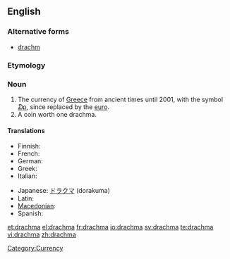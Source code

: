 ==English==
{{wikipedia|Greek drachma}}

===Alternative forms===
* [[drachm]]

===Etymology===
{{rfe}}

===Noun===
{{en-noun|pl2=drachmae|pl3=drachmai}}

# The currency of [[Greece]] from ancient times until 2001, with the symbol [[₯]], since replaced by the [[euro]].
# A coin worth one drachma.

====Translations====
{{trans-top|former currency of Greece}}
* Finnish: {{t-|fi|drakma}}
* French: {{t+|fr|drachme|f}}
* German: {{t+|de|Drachme|f}}
* Greek: {{t+|el|δραχμή|f}}
* Italian: {{t-|it|dracma|f}}
{{trans-mid}}
* Japanese: [[ドラクマ]] (dorakuma)
* Latin: {{t-|la|drachma}}
* [[Macedonian]]: {{t|mk|драхма|f|tr=dráhma}}
* Spanish: {{t+|es|dracma|f}}
{{trans-bottom}}

[[Category:Currency]]

[[et:drachma]]
[[el:drachma]]
[[fr:drachma]]
[[io:drachma]]
[[sv:drachma]]
[[te:drachma]]
[[vi:drachma]]
[[zh:drachma]]